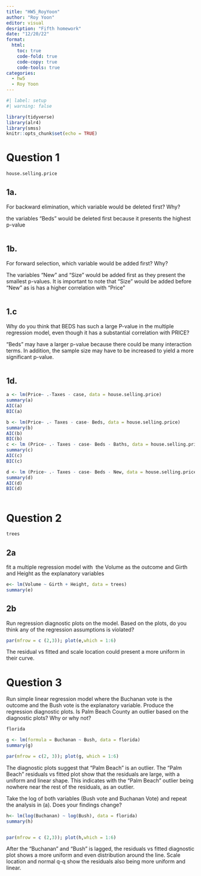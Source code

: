 ```yaml
---
title: "HW5_RoyYoon"
author: "Roy Yoon"
editor: visual
desription: "Fifth homework"
date: "12/20/22"
format:
  html:
    toc: true
    code-fold: true
    code-copy: true
    code-tools: true
categories:
  - hw5
  - Roy Yoon
---
```


```r
#| label: setup
#| warning: false

library(tidyverse)
library(alr4)
library(smss)
knitr::opts_chunk$set(echo = TRUE)
```

# Question 1

```r

house.selling.price

```

## 1a.

For backward elimination, which variable would be deleted first? Why?

the variables "Beds" would be deleted first because it presents the highest p-value

```r

```

## 1b.

For forward selection, which variable would be added first? Why?

The variables "New" and "Size" would be added first as they present the smallest p-values. It is important to note that "Size" would be added before "New" as is has a higher correlation with "Price"

```r

```

## 1.c

Why do you think that BEDS has such a large P-value in the multiple regression model, even though it has a substantial correlation with PRICE?

"Beds" may have a larger p-value because there could be many interaction terms. In addition, the sample size may have to be increased to yield a more significant p-value.

```r
```

## 1d.

```r
a <- lm(Price~ .-Taxes - case, data = house.selling.price)
summary(a)
AIC(a)
BIC(a)

b <- lm(Price~ .- Taxes - case- Beds, data = house.selling.price)
summary(b)
AIC(b)
BIC(b)
c <- lm (Price~ .- Taxes - case- Beds - Baths, data = house.selling.price)
summary(c)
AIC(c)
BIC(c)

d <- lm (Price~ .- Taxes - case- Beds - New, data = house.selling.price)
summary(d)
AIC(d)
BIC(d)
```

```r

```

# Question 2

```r
trees
```

## 2a

fit a multiple regression model with  the Volume as the outcome and Girth  and Height as the explanatory variables

```r
e<- lm(Volume ~ Girth + Height, data = trees)
summary(e)
```

## 2b

Run regression diagnostic plots on the model. Based on the plots, do you think any of the regression assumptions is violated?

```r
par(mfrow = c (2,3)); plot(e,which = 1:6)

```

The residual vs fitted and scale location could present a more uniform in their curve.

# Question 3

Run  simple linear regression model where the Buchanan vote is the outcome and the Bush vote is the explanatory variable. Produce the regression diagnostic plots. Is Palm Beach County an outlier based on the diagnostic plots? Why or why not?

```r
florida
```

```r
g <- lm(formula = Buchanan ~ Bush, data = florida)
summary(g)

par(mfrow = c(2, 3)); plot(g, which = 1:6)
```

The diagnostic plots suggest that "Palm Beach" is an outlier. The "Palm Beach" residuals vs fitted plot show that the residuals are large, with a uniform and linear shape. This indicates with the "Palm Beach" outlier being nowhere near the rest of the residuals, as an outlier.

Take the log of both variables (Bush vote and Buchanan Vote) and repeat the analysis in (a). Does your findings change?

```r
h<- lm(log(Buchanan) ~ log(Bush), data = florida)
summary(h)


par(mfrow = c (2,3)); plot(h,which = 1:6)
```

After the "Buchanan" and "Bush" is lagged, the residuals vs fitted diagnostic plot shows a more uniform and even distribution around the line. Scale location and normal q-q show the residuals also being more uniform and linear.
